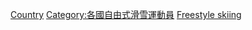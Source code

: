 {{Categories by country|nocat}}
{{Parent category}}

[[Category:奧運自由式滑雪運動員|Country]]
[[Category:各國自由式滑雪運動員|Category:各國自由式滑雪運動員]]
[[Category:冬季奧運各國各項目運動員|Freestyle skiing]]